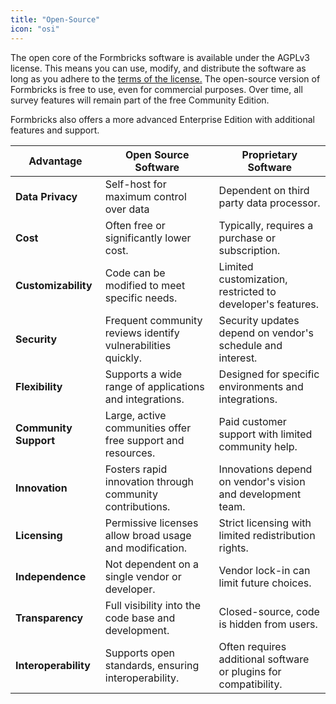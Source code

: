 ```yaml
---
title: "Open-Source"
icon: "osi"
---
```


The open core of the Formbricks software is available under the AGPLv3 license. This means you can use, modify, and distribute the software as long as you adhere to the [terms of the license.](https://www.tldrlegal.com/license/gnu-affero-general-public-license-v3-agpl-3-0) The open-source version of Formbricks is free to use, even for commercial purposes. Over time, all survey features will remain part of the free Community Edition.

Formbricks also offers a more advanced Enterprise Edition with additional features and support.

| Advantage             | Open Source Software                                         | Proprietary Software                                             |
| --------------------- | ------------------------------------------------------------ | ---------------------------------------------------------------- |
| **Data Privacy**      | Self-host for maximum control over data                      | Dependent on third party data processor.                         |
| **Cost**              | Often free or significantly lower cost.                      | Typically, requires a purchase or subscription.                  |
| **Customizability**   | Code can be modified to meet specific needs.                 | Limited customization, restricted to developer's features.       |
| **Security**          | Frequent community reviews identify vulnerabilities quickly. | Security updates depend on vendor's schedule and interest.       |
| **Flexibility**       | Supports a wide range of applications and integrations.      | Designed for specific environments and integrations.             |
| **Community Support** | Large, active communities offer free support and resources.  | Paid customer support with limited community help.               |
| **Innovation**        | Fosters rapid innovation through community contributions.    | Innovations depend on vendor's vision and development team.      |
| **Licensing**         | Permissive licenses allow broad usage and modification.      | Strict licensing with limited redistribution rights.             |
| **Independence**      | Not dependent on a single vendor or developer.               | Vendor lock-in can limit future choices.                         |
| **Transparency**      | Full visibility into the code base and development.          | Closed-source, code is hidden from users.                        |
| **Interoperability**  | Supports open standards, ensuring interoperability.          | Often requires additional software or plugins for compatibility. |